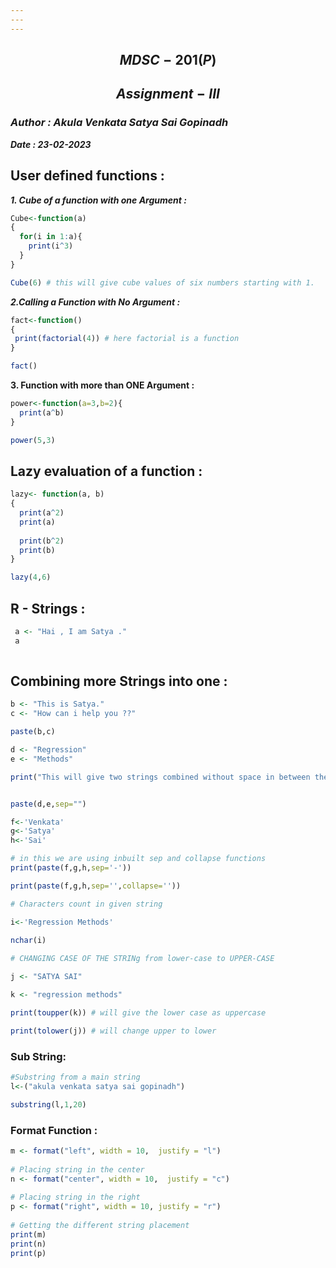 ---
---
---

## $$MDSC-201(P)$$

## $$Assignment-III$$

### ***Author : Akula Venkata Satya Sai Gopinadh***

***Date : 23-02-2023***

## **User defined functions :**

***1. Cube of a function with one Argument :***

```{r}
Cube<-function(a)
{
  for(i in 1:a){
    print(i^3)
  }
}
```

```{r}
Cube(6) # this will give cube values of six numbers starting with 1.
```

***2.Calling a Function with No Argument :***

```{r}
fact<-function()
{
 print(factorial(4)) # here factorial is a function
}
```

```{r}
fact()
```

**3. Function with more than ONE Argument :**

```{r}
power<-function(a=3,b=2){
  print(a^b)
}
```

```{r}
power(5,3)
```

## **Lazy evaluation of a function :**

```{r}
lazy<- function(a, b) 
{ 
  print(a^2) 
  print(a) 
  
  print(b^2)
  print(b)
}
```

```{r}
lazy(4,6)
```

## R - Strings :

```{r}
 a <- "Hai , I am Satya ."
 a
 
```

## Combining more Strings into one :

```{r}
b <- "This is Satya."
c <- "How can i help you ??"

paste(b,c)

```

```{r}
d <- "Regression"
e <- "Methods"

print("This will give two strings combined without space in between them")


paste(d,e,sep="")

```

```{r}
f<-'Venkata'
g<-'Satya'
h<-'Sai'
```

```{r}
# in this we are using inbuilt sep and collapse functions
print(paste(f,g,h,sep='-'))

print(paste(f,g,h,sep='',collapse=''))
```

```{r}
# Characters count in given string

i<-'Regression Methods'
  
nchar(i) 
```

```{r}
# CHANGING CASE OF THE STRINg from lower-case to UPPER-CASE

j <- "SATYA SAI"

k <- "regression methods"

```

```{r}
print(toupper(k)) # will give the lower case as uppercase
```

```{r}
print(tolower(j)) # will change upper to lower

```

### Sub String:

```{r}
#Substring from a main string
l<-("akula venkata satya sai gopinadh")

substring(l,1,20)

```

### Format Function :

```{r}
m <- format("left", width = 10,  justify = "l")
 
# Placing string in the center
n <- format("center", width = 10,  justify = "c")
 
# Placing string in the right
p <- format("right", width = 10, justify = "r")
 
# Getting the different string placement
print(m)
print(n)
print(p)
```

```{r}

```

```{r}

```

```{r}

```

```{r}

```

### 
